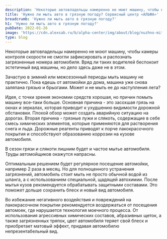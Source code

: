 ```yaml
---
description: 'Некоторые автовладельцы намеренно не моют машину, чтобы камеры контроля скорости не смогли зафиксировать и распознать загрязненные номера автомобиля. Вряд ли таких водителей беспокоит эстетичный вид машины, но дело здесь даже не в этом.'
title: 'Нужно ли мыть авто в грязную погоду? Сервисный центр «АЛЬФА»'
breadcrumb: 'Нужно ли мыть авто в грязную погоду?'
h1: 'Нужно ли мыть авто в грязную погоду?'
pubDate: 2022-01-26
image: 'https://cdn.alexsab.ru/b/alpha-center/img/about/blog/nuzhno-mit-avto/ac6f5d8afa1fb6c1f78a283804f40227.webp'
type: blog
---
```

Некоторые автовладельцы намеренно не моют машину, чтобы камеры контроля скорости не смогли зафиксировать и распознать загрязненные номера автомобиля. Вряд ли таких водителей беспокоит эстетичный вид машины, но дело здесь даже не в этом.

Зачастую в зимний или межсезонный периоды мыть машину не практично. Пока едешь от автомойки до дома, машина уже снова заляпана грязью и брызгами. Может и не мыть ее до наступления лета?

Идея, с точки зрения экономии средств хорошая, но причин помыть машину все-таки больше. Основная причина - это засохшая грязь на окнах и зеркалах, которая приводит к ухудшению видимости дорожной обстановки. Плохой обзор может создать аварийную ситуацию на дорогах. Вторая причина - грязные лужи и слякоть, содержащие в себе смесь химических элементов, которые применяются для растворения снега и льда. Дорожные реагенты приводят к порче лакокрасочного покрытия и способствуют образованию коррозии на кузове автомобиля.

В сезон грязи и слякоти лишним будет и частое мытье автомобиля. Труды автомойщиков окажутся напрасны.

Оптимальным решением будет регулярное посещение автомойки, например 2 раза в месяц. Но для полноценного устранения загрязнений, автомобиль стоит мыть не просто обычной водой из шланга, а с использованием специальной, щадящей автохимии. После мытья кузов рекомендуется обрабатывать защитными составами. Это поможет дольше сохранить блеск и новый вид автомобиля.

Во избежание негативного воздействия и повреждений на лакокрасочном покрытии рекомендуется воздержаться от посещения автомоек, где нарушается технология моечного процесса. От использования агрессивных химических составов, абразивных щеток, а также загрязненных тряпок, цвет автомобиля теряет свой блеск и приобретает матовый эффект, придавая автомобилю непрезентабельный вид.